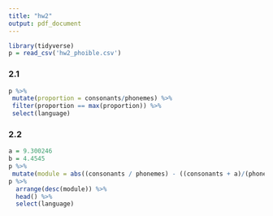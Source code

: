 ```yaml
---
title: "hw2"
output: pdf_document
---
```

```r
library(tidyverse)
p = read_csv('hw2_phoible.csv')
```
### 2.1
```r
p %>%
 mutate(proportion = consonants/phonemes) %>%
 filter(proportion == max(proportion)) %>%
 select(language)
```
### 2.2
```r
a = 9.300246
b = 4.4545
p %>%
 mutate(module = abs((consonants / phonemes) - ((consonants + a)/(phonemes + a + b)))) -> p
p %>% 
  arrange(desc(module)) %>% 
  head() %>% 
  select(language)
```

